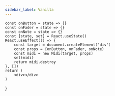 ---
sidebar_label: Vanilla
---


    const onButton = state => {}
    const onFader = state => {}
    const onNote = state => {}
    const [state, set] = React.useState()
    React.useEffect(() => {
        const target = document.createElement('div')
        const props = {onButton, onFader, onNote}
        const midi = new Midi(target, props)
        set(midi)
        return midi.destroy
    }, [])
    return (
        <div></div>
    )
}
